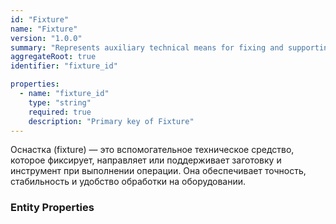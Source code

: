 ```yaml
---
id: "Fixture"
name: "Fixture"
version: "1.0.0"
summary: "Represents auxiliary technical means for fixing and supporting workpieces"
aggregateRoot: true
identifier: "fixture_id"

properties:
  - name: "fixture_id"
    type: "string"
    required: true
    description: "Primary key of Fixture"
---
```


Оснастка (fixture) — это вспомогательное техническое средство, которое фиксирует, направляет или поддерживает заготовку и инструмент при выполнении операции. Она обеспечивает точность, стабильность и удобство обработки на оборудовании.

### Entity Properties
<EntityPropertiesTable />
